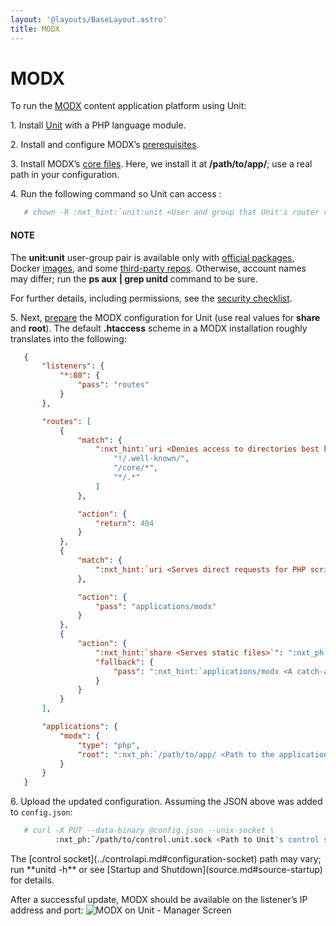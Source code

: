 ```yaml
---
layout: '@layouts/BaseLayout.astro'
title: MODX
---
```

# MODX

To run the [MODX](https://modx.com) content application platform using Unit:

1\. Install [Unit](../installation.md#installation-precomp-pkgs) with a PHP language module.

2\. Install and configure MODX’s [prerequisites](https://docs.modx.com/current/en/getting-started/server-requirements).

3\. Install MODX’s [core files](https://modx.com/download).  Here, we install it at **/path/to/app/**; use a real path in your configuration.

4\. Run the following command so Unit can access :

```bash
   # chown -R :nxt_hint:`unit:unit <User and group that Unit's router runs as by default>` :nxt_ph:`/path/to/app/ <Path to the application files such as /data/www/app/; use a real path in your commands>`
```

#### NOTE

The **unit:unit** user-group pair is available only with [official packages](../installation.md#installation-precomp-pkgs), Docker [images](../installation.md#installation-docker), and some [third-party repos](../installation.md#installation-community-repos).  Otherwise, account names may differ; run the **ps aux \| grep unitd** command to be sure.

For further details, including permissions, see the [security checklist](security.md#security-apps).

5\. Next, [prepare](../configuration.md#configuration-php) the MODX configuration for Unit (use real values for **share** and **root**).  The default **.htaccess** scheme in a MODX installation roughly translates into the following:

```json
   {
       "listeners": {
           "*:80": {
               "pass": "routes"
           }
       },

       "routes": [
           {
               "match": {
                   ":nxt_hint:`uri <Denies access to directories best kept private>`": [
                       "!/.well-known/",
                       "/core/*",
                       "*/.*"
                   ]
               },

               "action": {
                   "return": 404
               }
           },
           {
               "match": {
                   ":nxt_hint:`uri <Serves direct requests for PHP scripts>`": "*.php"
               },

               "action": {
                   "pass": "applications/modx"
               }
           },
           {
               "action": {
                   ":nxt_hint:`share <Serves static files>`": ":nxt_ph:`/path/to/app <Path to the application directory; use a real path in your configuration>`$uri",
                   "fallback": {
                       "pass": ":nxt_hint:`applications/modx <A catch-all destination for the remaining requests>`"
                   }
               }
           }
       ],

       "applications": {
           "modx": {
               "type": "php",
               "root": ":nxt_ph:`/path/to/app/ <Path to the application directory; use a real path in your configuration>`"
           }
       }
   }
```

6\. Upload the updated configuration.  Assuming the JSON above was added to `config.json`:

```bash
   # curl -X PUT --data-binary @config.json --unix-socket \
          :nxt_ph:`/path/to/control.unit.sock <Path to Unit's control socket in your installation>` :nxt_hint:`http://localhost/config/ <Path to the config section in Unit's control API>`
```

<Note type="note">
The [control socket](../controlapi.md#configuration-socket) path may vary; run **unitd -h** or see [Startup and Shutdown](source.md#source-startup) for details.
</Note>

After a successful update, MODX should be available on the listener’s IP address and port: ![MODX on Unit - Manager Screen](/modx.png)